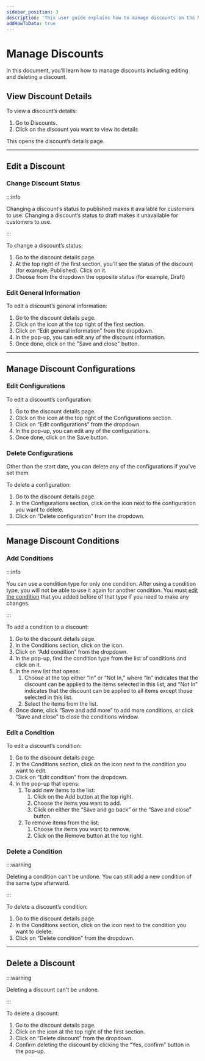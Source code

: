 ```yaml
---
sidebar_position: 3
description: 'This user guide explains how to manage discounts on the Medusa Admin. Learn how to edit and delete discounts'
addHowToData: true
---
```



# Manage Discounts

In this document, you’ll learn how to manage discounts including editing and deleting a discount.

## View Discount Details

To view a discount’s details:

1. Go to Discounts.
2. Click on the discount you want to view its details

This opens the discount’s details page.

---

## Edit a Discount

### Change Discount Status

:::info

Changing a discount’s status to published makes it available for customers to use. Changing a discount’s status to draft makes it unavailable for customers to use.

:::

To change a discount’s status:

1. Go to the discount details page.
2. At the top right of the first section, you’ll see the status of the discount (for example, Published). Click on it.
3. Choose from the dropdown the opposite status (for example, Draft)

### Edit General Information

To edit a discount’s general information:

1. Go to the discount details page.
2. Click on the <UiIcon lightIcon="https://res.cloudinary.com/dza7lstvk/image/upload/v1667999308/Medusa%20Docs/UI%20Icons/1ordBC6_ssysel.png" darkIcon="https://res.cloudinary.com/dza7lstvk/image/upload/v1667999326/Medusa%20Docs/UI%20Icons/dSwWYBH_stzgoi.png" alt="three dots" /> icon at the top right of the first section.
3. Click on “Edit general information” from the dropdown.
4. In the pop-up, you can edit any of the discount information.
5. Once done, click on the "Save and close" button.

---

## Manage Discount Configurations

### Edit Configurations

To edit a discount’s configuration:

1. Go to the discount details page.
2. Click on the <UiIcon lightIcon="https://res.cloudinary.com/dza7lstvk/image/upload/v1667999308/Medusa%20Docs/UI%20Icons/1ordBC6_ssysel.png" darkIcon="https://res.cloudinary.com/dza7lstvk/image/upload/v1667999326/Medusa%20Docs/UI%20Icons/dSwWYBH_stzgoi.png" alt="three dots" /> icon at the top right of the Configurations section.
3. Click on “Edit configurations” from the dropdown.
4. In the pop-up, you can edit any of the configurations.
5. Once done, click on the Save button.

### Delete Configurations

Other than the start date, you can delete any of the configurations if you’ve set them.

To delete a configuration:

1. Go to the discount details page.
2. In the Configurations section, click on the <UiIcon lightIcon="https://res.cloudinary.com/dza7lstvk/image/upload/v1667999308/Medusa%20Docs/UI%20Icons/1ordBC6_ssysel.png" darkIcon="https://res.cloudinary.com/dza7lstvk/image/upload/v1667999326/Medusa%20Docs/UI%20Icons/dSwWYBH_stzgoi.png" alt="three dots" /> icon next to the configuration you want to delete.
3. Click on “Delete configuration” from the dropdown.

---

## Manage Discount Conditions

### Add Conditions

:::info

You can use a condition type for only one condition. After using a condition type, you will not be able to use it again for another condition. You must [edit the condition](#edit-a-condition) that you added before of that type if you need to make any changes.

:::

To add a condition to a discount:

1. Go to the discount details page.
2. In the Conditions section, click on the <UiIcon lightIcon="https://res.cloudinary.com/dza7lstvk/image/upload/v1667999308/Medusa%20Docs/UI%20Icons/1ordBC6_ssysel.png" darkIcon="https://res.cloudinary.com/dza7lstvk/image/upload/v1667999326/Medusa%20Docs/UI%20Icons/dSwWYBH_stzgoi.png" alt="three dots" /> icon.
3. Click on “Add condition” from the dropdown.
4. In the pop-up, find the condition type from the list of conditions and click on it.
5. In the new list that opens:
    1. Choose at the top either “In” or “Not In,” where “In” indicates that the discount can be applied to the items selected in this list, and “Not In” indicates that the discount can be applied to all items except those selected in this list.
    2. Select the items from the list.
6. Once done, click “Save and add more” to add more conditions, or click “Save and close” to close the conditions window.

### Edit a Condition

To edit a discount’s condition:

1. Go to the discount details page.
2. In the Conditions section, click on the <UiIcon lightIcon="https://res.cloudinary.com/dza7lstvk/image/upload/v1667999308/Medusa%20Docs/UI%20Icons/1ordBC6_ssysel.png" darkIcon="https://res.cloudinary.com/dza7lstvk/image/upload/v1667999326/Medusa%20Docs/UI%20Icons/dSwWYBH_stzgoi.png" alt="three dots" /> icon next to the condition you want to edit.
3. Click on “Edit condition” from the dropdown.
4. In the pop-up that opens:
    1. To add new items to the list:
        1. Click on the Add button at the top right.
        2. Choose the items you want to add.
        3. Click on either the “Save and go back” or the “Save and close” button.
    2. To remove items from the list:
        1. Choose the items you want to remove.
        2. Click on the Remove button at the top right.

### Delete a Condition

:::warning

Deleting a condition can't be undone. You can still add a new condition of the same type afterward.

:::

To delete a discount’s condition:

1. Go to the discount details page.
2. In the Conditions section, click on the <UiIcon lightIcon="https://res.cloudinary.com/dza7lstvk/image/upload/v1667999308/Medusa%20Docs/UI%20Icons/1ordBC6_ssysel.png" darkIcon="https://res.cloudinary.com/dza7lstvk/image/upload/v1667999326/Medusa%20Docs/UI%20Icons/dSwWYBH_stzgoi.png" alt="three dots" /> icon next to the condition you want to delete.
3. Click on “Delete condition” from the dropdown.

---

## Delete a Discount

:::warning

Deleting a discount can't be undone.

:::

To delete a discount:

1. Go to the discount details page.
2. Click on the <UiIcon lightIcon="https://res.cloudinary.com/dza7lstvk/image/upload/v1667999308/Medusa%20Docs/UI%20Icons/1ordBC6_ssysel.png" darkIcon="https://res.cloudinary.com/dza7lstvk/image/upload/v1667999326/Medusa%20Docs/UI%20Icons/dSwWYBH_stzgoi.png" alt="three dots" /> icon at the top right of the first section.
3. Click on “Delete discount” from the dropdown.
4. Confirm deleting the discount by clicking the “Yes, confirm” button in the pop-up.
